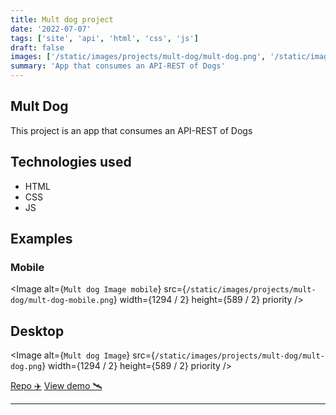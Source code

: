 ```yaml
---
title: Mult dog project
date: '2022-07-07'
tags: ['site', 'api', 'html', 'css', 'js']
draft: false
images: ['/static/images/projects/mult-dog/mult-dog.png', '/static/images/projects/mult-dog/mult-dog-mobile.png']
summary: 'App that consumes an API-REST of Dogs'
---
```


## Mult Dog

This project is an app that consumes an API-REST of Dogs

## Technologies used

- HTML
- CSS
- JS

## Examples

### Mobile

<Image
  alt={`Mult dog Image mobile`}
  src={`/static/images/projects/mult-dog/mult-dog-mobile.png`}
  width={1294 / 2}
  height={589 / 2}
  priority
/>

## Desktop

<Image
  alt={`Mult dog Image`}
  src={`/static/images/projects/mult-dog/mult-dog.png`}
  width={1294 / 2}
  height={589 / 2}
  priority
/>

[Repo ✈️](https://github.com/robert-ds/mult-dog)
[View demo 🛰](https://github.com/robert-ds/mult-dog)

---
